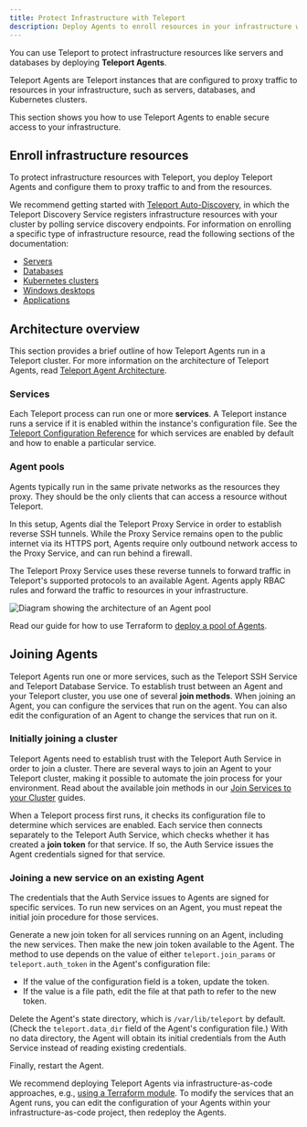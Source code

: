 ```yaml
---
title: Protect Infrastructure with Teleport
description: Deploy Agents to enroll resources in your infrastructure with Teleport. You can run multiple Teleport services per Agent.
---
```


You can use Teleport to protect infrastructure resources like servers and
databases by deploying **Teleport Agents**. 

Teleport Agents are Teleport instances that are configured to proxy traffic to
resources in your infrastructure, such as servers, databases, and Kubernetes
clusters. 

This section shows you how to use Teleport Agents to enable secure access to
your infrastructure.

## Enroll infrastructure resources

To protect infrastructure resources with Teleport, you deploy Teleport Agents
and configure them to proxy traffic to and from the resources.

We recommend getting started with [Teleport
Auto-Discovery](../auto-discovery/auto-discovery.mdx), in which the Teleport
Discovery Service registers infrastructure resources with your cluster by
polling service discovery endpoints. For information on enrolling a specific
type of infrastructure resource, read the following sections of the
documentation:

- [Servers](../server-access/introduction.mdx)
- [Databases](../database-access/database-access.mdx)
- [Kubernetes clusters](../kubernetes-access/introduction.mdx)
- [Windows desktops](../desktop-access/introduction.mdx)
- [Applications](../application-access/introduction.mdx)

## Architecture overview

This section provides a brief outline of how Teleport Agents run in a Teleport
cluster. For more information on the architecture of Teleport Agents, read
[Teleport Agent Architecture](../../reference/architecture/agents.mdx).

### Services

Each Teleport process can run one or more **services**. A Teleport instance runs
a service if it is enabled within the instance's configuration file. See the
[Teleport Configuration
Reference](../../reference/config.mdx#enabling-teleport-services) for which
services are enabled by default and how to enable a particular service.

### Agent pools

Agents typically run in the same private networks as the resources they proxy.
They should be the only clients that can access a resource without Teleport.

In this setup, Agents dial the Teleport Proxy Service in order to establish
reverse SSH tunnels. While the Proxy Service remains open to the public internet
via its HTTPS port, Agents require only outbound network access to the Proxy
Service, and can run behind a firewall.

The Teleport Proxy Service uses these reverse tunnels to forward traffic in
Teleport's supported protocols to an available Agent. Agents apply RBAC
rules and forward the traffic to resources in your infrastructure.

![Diagram showing the architecture of an Agent pool](../../../img/agent-pool-diagram.png)

Read our guide for how to use Terraform to [deploy a pool of
Agents](deploy-agents-terraform.mdx). 

## Joining Agents

Teleport Agents run one or more services, such as the Teleport SSH Service and
Teleport Database Service. To establish trust between an Agent and your Teleport
cluster, you use one of several **join methods**. When joining an Agent, you can
configure the services that run on the agent. You can also edit the
configuration of an Agent to change the services that run on it.

### Initially joining a cluster

Teleport Agents need to establish trust with the Teleport Auth Service in order
to join a cluster. There are several ways to join an Agent to your Teleport
cluster, making it possible to automate the join process for your environment.
Read about the available join methods in our [Join Services to your
Cluster](./join-services-to-your-cluster.mdx) guides.

When a Teleport process first runs, it checks its configuration file to
determine which services are enabled. Each service then connects separately to
the Teleport Auth Service, which checks whether it has created a **join token**
for that service. If so, the Auth Service issues the Agent credentials signed
for that service. 

### Joining a new service on an existing Agent

The credentials that the Auth Service issues to Agents are signed for specific
services. To run new services on an Agent, you must repeat the initial join
procedure for those services.

Generate a new join token for all services running on an Agent, including the
new services. Then make the new join token available to the Agent. The method to
use depends on the value of either `teleport.join_params` or
`teleport.auth_token` in the Agent's configuration file:

- If the value of the configuration field is a token, update the token.
- If the value is a file path, edit the file at that path to refer to the new
  token.

Delete the Agent's state directory, which is `/var/lib/teleport` by default.
(Check the `teleport.data_dir` field of the Agent's configuration file.) With no
data directory, the Agent will obtain its initial credentials from the Auth
Service instead of reading existing credentials.

Finally, restart the Agent.

We recommend deploying Teleport Agents via infrastructure-as-code approaches,
e.g., [using a Terraform module](./deploy-agents-terraform.mdx). To modify the
services that an Agent runs, you can edit the configuration of your Agents
within your infrastructure-as-code project, then redeploy the Agents.

